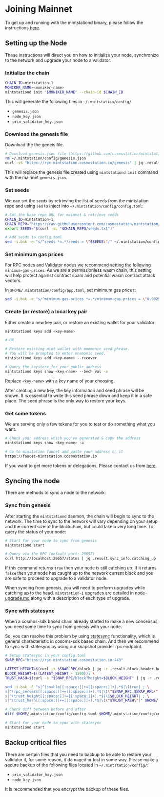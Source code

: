 # Joining Mainnet

To get up and running with the mintstationd binary, please follow the instructions [here](/mintstation/cli/setup.md).

## Setting up the Node

These instructions will direct you on how to initialize your node, synchronize to the network and upgrade your node to a validator.

### **Initialize the chain**

```bash
CHAIN_ID=mintstation-1
MONIKER_NAME=<moniker-name>
mintstationd init "$MONIKER_NAME" --chain-id $CHAIN_ID
```

This will generate the following files in `~/.mintstation/config/`

- `genesis.json`
- `node_key.json`
- `priv_validator_key.json`

### Download the genesis file

Download the the geneis file.

```bash
# Download genesis.json file (https://github.com/cosmostation/mintstation)
rm ~/.mintstation/config/genesis.json
curl -sS "https://rpc-mintstation.cosmostation.io/genesis" | jq .result.genesis > $HOME/.mintstation/config/genesis.json
```

This will replace the genesis file created using `mintstationd init` command with the mainnet `genesis.json`.

### **Set seeds**

We can set the `seeds` by retrieving the list of seeds from the mintstation repo and using `sed` to inject into `~/.mintstation/config/config.toml`:

```bash
# Set the base repo URL for mainnet & retrieve seeds
CHAIN_ID=mintstation-1
CHAIN_REPO="https://raw.githubusercontent.com/cosmostation/mintstation/main/$CHAIN_ID" && \
export SEEDS="$(curl -sL "$CHAIN_REPO/seeds.txt")"

# Add seeds to config.toml
sed -i.bak -e "s/^seeds *=.*/seeds = \"$SEEDS\"/" ~/.mintstation/config/config.toml
```

### Set minimum gas prices

For RPC nodes and Validator nodes we recommend setting the following `minimum-gas-prices`. As we are a permissionless wasm chain, this setting will help protect against contract spam and potential wasm contract attack vectors.

In `$HOME/.mintstation/config/app.toml`, set minimum gas prices:

```bash
sed -i.bak -e "s/^minimum-gas-prices *=.*/minimum-gas-prices = \"0.0025umint\"/" ~/.mintstation/config/app.toml
```

### **Create (or restore) a local key pair**

Either create a new key pair, or restore an existing wallet for your validator:

```bash
mintstationd keys add <key-name>

# OR

# Restore existing mint wallet with mnemonic seed phrase.
# You will be prompted to enter mnemonic seed.
mintstationd keys add <key-name> --recover

# Query the keystore for your public address
mintstationd keys show <key-name> --bech val -a
```

Replace `<key-name>` with a key name of your choosing.

After creating a new key, the key information and seed phrase will be shown. It is essential to write this seed phrase down and keep it in a safe place. The seed phrase is the only way to restore your keys.

### **Get some tokens**

We are serving only a few tokens for you to test or do something what you want.

```bash
# Check your address which you've generated & copy the address
mintstationd keys show <key-name> -a

# Go to minstation faucet and paste your address on it
https://faucet-mintstation.cosmostation.io
```

If you want to get more tokens or delegations, Please contact us from [here](delegations.md).

## Syncing the node

There are methods to sync a node to the network:

### Sync from genesis

After starting the `mintstationd` daemon, the chain will begin to sync to the network. The time to sync to the network will vary depending on your setup and the current size of the blockchain, but could take a very long time. To query the status of your node:

```bash
# Start for your node to sync from genesis
mintstationd start

# Query via the RPC (default port: 26657)
curl http://localhost:26657/status | jq .result.sync_info.catching_up
```

If this command returns `true` then your node is still catching up. If it returns `false` then your node has caught up to the network current block and you are safe to proceed to upgrade to a validator node.

When syncing from genesis, you will need to perform upgrades while catching up to the head. `mintstation-1` upgrades are detailed in [node-upgrade.md](upgrade.md) along with a description of each type of upgrade.

### Sync with statesync

When a cosmos-sdk based chain already started to make a new consensus, you need some time to sync from genesis with your node.

So, you can resolve this problem by using [statesync](https://docs.tendermint.com/v0.34/tendermint-core/state-sync.html) functionality, which is general characteristic in cosoms-sdk based chain. And then we recommend to sync with statesync by using our snapshot provider rpc endpoint.

```bash
# Setup statesync in your config.toml
SNAP_RPC="https://rpc-mintstation.cosmostation.io:443"

LATEST_HEIGHT=$(curl -s $SNAP_RPC/block | jq -r .result.block.header.height); \
BLOCK_HEIGHT=$((LATEST_HEIGHT - 1500)); \
TRUST_HASH=$(curl -s "$SNAP_RPC/block?height=$BLOCK_HEIGHT" | jq -r .result.block_id.hash)

sed -i.bak -E "s|^(enable[[:space:]]+=[[:space:]]+).*$|\1true| ; \
s|^(rpc_servers[[:space:]]+=[[:space:]]+).*$|\1\"$SNAP_RPC,$SNAP_RPC\"| ; \
s|^(trust_height[[:space:]]+=[[:space:]]+).*$|\1$BLOCK_HEIGHT| ; \
s|^(trust_hash[[:space:]]+=[[:space:]]+).*$|\1\"$TRUST_HASH\"|" $HOME/.mintstation/config/config.toml

# Check diff between before and after
diff $HOME/.mintstation/config/config.toml $HOME/.mintstation/config/config.toml.bak

# Start for your node to sync with statesync
mintstationd start
```

## Backup critical files

There are certain files that you need to backup to be able to restore your validator if, for some reason, it damaged or lost in some way. Please make a secure backup of the following files located in `~/.mintstation/config/`:

- `priv_validator_key.json`
- `node_key.json`

It is recommended that you encrypt the backup of these files.
